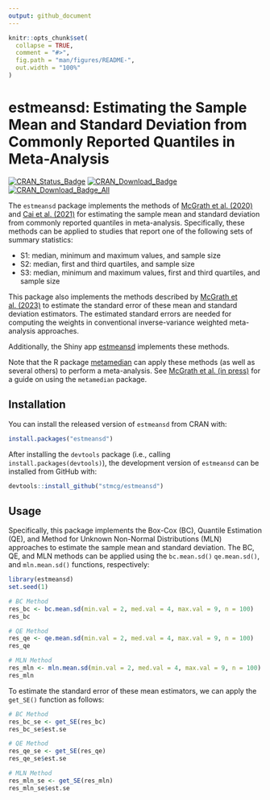 ```yaml
---
output: github_document
---
```


<!-- README.md is generated from README.Rmd. Please edit that file -->

```r
knitr::opts_chunk$set(
  collapse = TRUE,
  comment = "#>",
  fig.path = "man/figures/README-",
  out.width = "100%"
)
```
# estmeansd: Estimating the Sample Mean and Standard Deviation from Commonly Reported Quantiles in Meta-Analysis

[![CRAN_Status_Badge](https://badges.cranchecks.info/worst/estmeansd.svg)](https://cran.r-project.org/package=estmeansd)
[![CRAN_Download_Badge](https://cranlogs.r-pkg.org/badges/estmeansd)](https://www.r-pkg.org/pkg/estmeansd)
[![CRAN_Download_Badge_All](https://cranlogs.r-pkg.org/badges/grand-total/estmeansd)](https://www.r-pkg.org/pkg/estmeansd)

The `estmeansd` package implements the methods of [McGrath et al. (2020)](https://doi.org/10.1177/0962280219889080) and [Cai et al. (2021)](https://doi.org/10.1177/09622802211047348) for estimating the sample mean and standard deviation from commonly reported quantiles in meta-analysis. Specifically, these methods can be applied to studies that report one of the following sets of summary statistics: 

*  S1: median, minimum and maximum values, and sample size
*  S2: median, first and third quartiles, and sample size
*  S3: median, minimum and maximum values, first and third quartiles, and sample size

This package also implements the methods described by [McGrath et al. (2023)](https://doi.org/10.1177/09622802221139233) to estimate the standard error of these mean and standard deviation estimators. The estimated standard errors are needed for computing the weights in conventional inverse-variance weighted meta-analysis approaches.

Additionally, the Shiny app [estmeansd](https://smcgrath.shinyapps.io/estmeansd/) implements these methods.

Note that the R package [metamedian](https://CRAN.R-project.org/package=metamedian) can apply these methods (as well as several others) to perform a meta-analysis. See [McGrath et al. (in press)](https://doi.org/10.1002/jrsm.1686) for a guide on using the `metamedian` package.

## Installation

You can install the released version of `estmeansd` from CRAN with:

``` r
install.packages("estmeansd")
```

After installing the `devtools` package (i.e., calling `install.packages(devtools)`), the development version of `estmeansd` can be installed from GitHub with:
``` r
devtools::install_github("stmcg/estmeansd")
```

## Usage

Specifically, this package implements the Box-Cox (BC), Quantile Estimation (QE), and Method for Unknown Non-Normal Distributions (MLN) approaches to estimate the sample mean and standard deviation. The BC, QE, and MLN methods can be applied using the `bc.mean.sd()` `qe.mean.sd()`, and `mln.mean.sd()` functions, respectively: 

```r
library(estmeansd)
set.seed(1)

# BC Method
res_bc <- bc.mean.sd(min.val = 2, med.val = 4, max.val = 9, n = 100)
res_bc 

# QE Method
res_qe <- qe.mean.sd(min.val = 2, med.val = 4, max.val = 9, n = 100)
res_qe

# MLN Method
res_mln <- mln.mean.sd(min.val = 2, med.val = 4, max.val = 9, n = 100) 
res_mln
```

To estimate the standard error of these mean estimators, we can apply the `get_SE()` function as follows:
```r
# BC Method
res_bc_se <- get_SE(res_bc)
res_bc_se$est.se

# QE Method
res_qe_se <- get_SE(res_qe)
res_qe_se$est.se

# MLN Method
res_mln_se <- get_SE(res_mln)
res_mln_se$est.se
```

